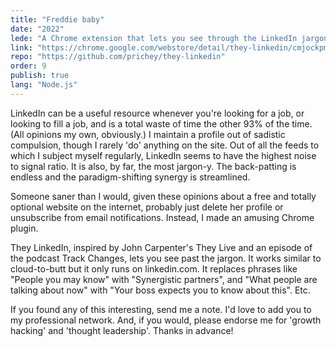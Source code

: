 ```yaml
---
title: "Freddie baby"
date: "2022"
lede: "A Chrome extension that lets you see through the LinkedIn jargon."
link: "https://chrome.google.com/webstore/detail/they-linkedin/cmjockpmecfhkaeadcgneakffkioombe"
repo: "https://github.com/prichey/they-linkedin"
order: 9
publish: true
lang: "Node.js"
---
```




LinkedIn can be a useful resource whenever you're looking for a job, or looking to fill a job, and is a total waste of time the other 93% of the time. (All opinions my own, obviously.) I maintain <XA href="https://www.linkedin.com/in/preston-richey-40b35950/">a profile</XA> out of sadistic compulsion, though I rarely 'do' anything on the site. Out of all the feeds to which I subject myself regularly, LinkedIn seems to have the highest noise to signal ratio. It is also, by far, the most jargon-y. The back-patting is endless and the paradigm-shifting synergy is streamlined.

Someone saner than I would, given these opinions about a free and totally optional website on the internet, probably just delete her profile or unsubscribe from email notifications. Instead, I made an amusing Chrome plugin.

<a /><XA href="https://chrome.google.com/webstore/detail/they-linkedin/cmjockpmecfhkaeadcgneakffkioombe">They LinkedIn</XA>, inspired by John Carpenter's <XA href="https://www.youtube.com/watch?v=JI8AMRbqY6w&t=68s">They Live</XA> and an episode of the podcast <XA href="https://trackchanges.postlight.com/paul-and-rich-try-to-talk-about-something-else-but-end-up-complaining-about-linkedin-again-c20526cfdb74">Track Changes</XA>, lets you see past the jargon. It works similar to <XA href="https://github.com/panicsteve/cloud-to-butt">cloud-to-butt</XA> but it only runs on linkedin.com. It replaces phrases like "People you may know" with "Synergistic partners", and "What people are talking about now" with "Your boss expects you to know about this". Etc.

<div class="blog-inset">
  <ZoomImage src={screenshot} zoomSrc={screenshotZoom} alt='Plugin Screenshot' />
</div>

If you found any of this interesting, send me a note. I'd love to add you to my professional network. And, if you would, please endorse me for 'growth hacking' and 'thought leadership'. Thanks in advance!
